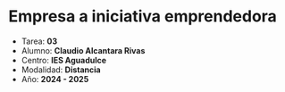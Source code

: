 # Empresa a iniciativa emprendedora
 
* Tarea: **03**
* Alumno: **Claudio Alcantara Rivas**
* Centro: **IES Aguadulce**
* Modalidad: **Distancia**
* Año: **2024 - 2025**
